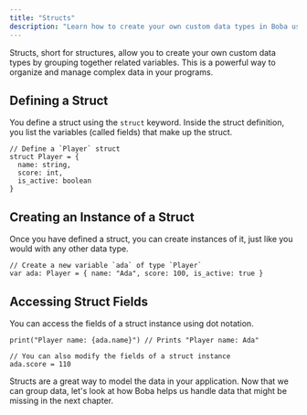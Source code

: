 ```yaml
---
title: "Structs"
description: "Learn how to create your own custom data types in Boba using structs."
---
```


Structs, short for structures, allow you to create your own custom data types by grouping together related variables. This is a powerful way to organize and manage complex data in your programs.

## Defining a Struct

You define a struct using the `struct` keyword. Inside the struct definition, you list the variables (called fields) that make up the struct.

```boba
// Define a `Player` struct
struct Player = {
  name: string,
  score: int,
  is_active: boolean
}
```

## Creating an Instance of a Struct

Once you have defined a struct, you can create instances of it, just like you would with any other data type.

```boba
// Create a new variable `ada` of type `Player`
var ada: Player = { name: "Ada", score: 100, is_active: true }
```

## Accessing Struct Fields

You can access the fields of a struct instance using dot notation.

```boba
print("Player name: {ada.name}") // Prints "Player name: Ada"

// You can also modify the fields of a struct instance
ada.score = 110
```

Structs are a great way to model the data in your application. Now that we can group data, let's look at how Boba helps us handle data that might be missing in the next chapter.

